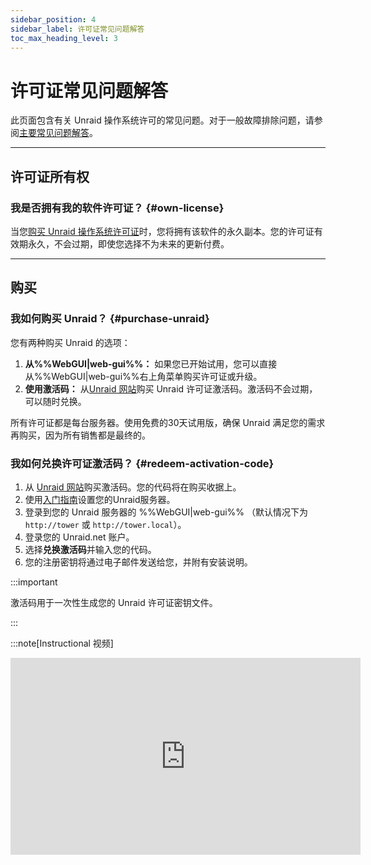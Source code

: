 ```yaml
---
sidebar_position: 4
sidebar_label: 许可证常见问题解答
toc_max_heading_level: 3
---
```


# 许可证常见问题解答

此页面包含有关 Unraid 操作系统许可的常见问题。对于一般故障排除问题，请参阅[主要常见问题解答](faq.mdx)。

---

## 许可证所有权

### 我是否拥有我的软件许可证？ {#own-license}

当您[购买 Unraid 操作系统许可证](https://unraid.net/pricing)时，您将拥有该软件的永久副本。您的许可证有效期永久，不会过期，即使您选择不为未来的更新付费。

---

## 购买

### 我如何购买 Unraid？ {#purchase-unraid}

您有两种购买 Unraid 的选项：

1. **从%%WebGUI|web-gui%%：** 如果您已开始试用，您可以直接从%%WebGUI|web-gui%%右上角菜单购买许可证或升级。
2. **使用激活码：** 从[Unraid 网站](https://unraid.net/pricing)购买 Unraid 许可证激活码。激活码不会过期，可以随时兑换。

所有许可证都是每台服务器。使用免费的30天试用版，确保 Unraid 满足您的需求再购买，因为所有销售都是最终的。

### 我如何兑换许可证激活码？ {#redeem-activation-code}

1. 从 [Unraid 网站](https://unraid.net/pricing)购买激活码。您的代码将在购买收据上。
2. 使用[入门指南](../getting-started/set-up-unraid/create-your-bootable-media.mdx)设置您的Unraid服务器。
3. 登录到您的 Unraid 服务器的 %%WebGUI|web-gui%% （默认情况下为 `http://tower` 或 `http://tower.local`）。
4. 登录您的 Unraid.net 账户。
5. 选择**兑换激活码**并输入您的代码。
6. 您的注册密钥将通过电子邮件发送给您，并附有安装说明。

:::important

激活码用于一次性生成您的 Unraid 许可证密钥文件。

:::

:::note[Instructional 视频]

<div style={{ display: "flex", justifyContent: "center", margin: "20px 0" }}>
  <iframe title="Loom walkthrough: Unraid licensing FAQ" width="560" height="315" src="https://www.loom.com/embed/3ceb40440240474aaa80a0b7e3e69cb2" frameBorder="0" webkitAllowFullScreen mozAllowFullScreen allowFullScreen allow="自动播放；全屏" />
</div>

:::

### 我是一个转售商/OEM，需要代表我的客户购买许可证。我该怎么办？ {#oem-purchase}

您可以通过%%WebGUI|web-gui%%或从[Unraid网站](https://unraid.net/pricing)获取激活码来购买许可证。

在结账时，选择“OEM”选项并输入您的购买详细信息，包括客户的姓名和电子邮件地址。许可证密钥将以客户名义颁发并直接发送给他们。结帐后，您还将找到发票下载链接。

对于批量OEM/转售定价（10个或更多许可证），请[联系Unraid](https://unraid.net/contact)获取特价。

---

## 许可证管理

### 我如何升级我的 Unraid 许可证？ {#upgrade-license}

您可以随时从%%WebGUI|web-gui%% (***工具→注册***)或[通过账户门户](https://account.unraid.net/keys) (点击\*\*•••更多**并选择**升级密钥\*\*)升级您的许可证。

<div style={{ display: "flex", justifyContent: "center", margin: "20px 0" }}>
  | 升级路径    | 一次性升级费用 | 新设备限制¹     |
  | ------- | ------- | ---------- |
  | 入门版→无限版 | $69 美元  | 无限²        |
  | 入门版→终身版 | $209 美元 | 无限²        |
  | 无限版→终身版 | $149 美元 | 无限²        |
  | 基础版→无限版 | $49 美元  | 无限²        |
  | 高级版→无限版 | $19 美元  | 无限²        |
  | 基础版→高级版 | $89 美元  | 最多支持12个设备¹ |
  | 基础版→专业版 | $139 美元 | 最多支持30个设备¹ |
  | 高级版→专业版 | $109 美元 | 最多支持30个设备¹ |
</div>

**年度延长费用**（仅限入门版和无限版）：$36 美元

<sup>1</sup> 附加存储设备是指在启动 %%array|array%% 前您可以连接的总驱动器数量（不包括 USB 闪存启动设备）。\
<sup>2</sup>“无限制”表示您不受许可证限制，但受硬件和操作系统约束。其他存储设备可用于 %%VMs|vm%%、未分配设备或其他 Unraid 功能。\*

### 如何手动将我的许可证密钥文件安装到USB闪存设备？{#manual-keyfile-install}

#### 手动（离线）方法

1. 确保您有USB驱动器的最新备份。使用[Unraid Connect](../../unraid-connect/overview-and-setup.mdx) (推荐)或本地备份选项在***主→闪存→闪存备份***。
2. 关闭您的 Unraid 服务器并移除 USB 闪存设备。
3. 将USB闪存设备插入另一台计算机。
4. 打开 USB 驱动器，将您的 `.key` 文件复制到 `/config` 文件夹中。
   *确保这是唯一的 `.key` 文件——删除其他文件。*
5. 安全弹出USB闪存设备，重新插入您的服务器并重新启动。

#### 网络（在线）方法

1. 如果您的服务器正在运行并且网络中显示闪存共享，请在**网络**下导航到闪存共享。
2. 拖放注册密钥文件到`config`目录。
3. 在 %%WebGUI|web-gui%% 中，先**停止** %%array|array%% ，再**启动** %%array|array%% 以应用新的密钥。

### 我如何确定我的注册类型？{#registration-type}

导航至 ***Tools → Registration*** 在 %%WebGUI|web-gui%%。在这里，您可以找到您的当前许可证类型和注册详情。

---

## 许可证类型和功能

### Unraid OS是订阅制的吗？{#subscription}

不，Unraid 操作系统是**永久许可证**：

- **Starter** 和 **Unleashed** 包含一年更新，之后您可以支付36美元的年度延长费用（可选）。
- **Lifetime** 包括产品生命周期内的更新。
- 如果您选择不支付延长费用，您将无限期保留现有版本；您将无法收到新的重大更新。

即使您停止支付更新费用，您仍然拥有您的许可证。

### 如果我不延长我的Starter或Unleashed许可证，会怎样？{#no-extension}

- 您保留许可证并可以无限期使用您当前版本的 Unraid OS。
- 您将不会收到新的功能更新或主要版本升级。
- 您仍然有资格在同一小版本中（例如，如果您的许可证在7.1.0到期，则7.1.x）获得补丁和安全更新。
- 一旦发布新的小版本（例如7.2.0），只有安全补丁会提供给之前的小版本。
- 当一个版本达到生命周期结束（EOL）时，不再提供任何更新。
- 您可以随时支付延长费用，以重新获得最新更新的访问权限。

### 关于预发布(Beta/RC版本)会发生什么？{#pre-release-policy}

- 预发布（测试版和候选发布版）是用于测试的版本，可能包含错误。
- 仅在非生产系统上安装预发布版本。
- 当稳定版发布时，对预发布版的支持将结束。
- 您的许可证必须在稳定版本的发行日期有资格用于OS更新，以接收稳定版本。
- 如果您的许可证在稳定版发布之前到期，您必须延长您的许可证以进行升级或回滚到受支持的稳定版本。
- 即使过期，您的许可证仍然有效；您只需一个活跃的许可证即可获取新更新。

### “无限”对连接存储设备意味着什么？{#unlimited-storage}

“无限制”指根据您许可证级别可连接到 Unraid 服务器的最大存储设备数量。

以下是当前的限制：

<div style={{ display: "flex", justifyContent: "center", margin: "20px 0" }}>
  | 许可级别 | %%Parity\|parity%%-Protected %%Array\|array%% | 命名池   | 每个池的设备 | 总存储设备 |
  | ---- | --------------------------------------------- | ----- | ------ | ----- |
  | 标准版  | 最多6个                                          | 1     | 最多6个   | 6     |
  | 无拘版  | 最多 30 个（28 数据 + 2 %%parity\|parity%%）         | 最多35个 | 最多60个  | 无限制\* |
  | 终身版  | 最多 30 个（28 数据 + 2 %%parity\|parity%%）         | 最多35个 | 最多60个  | 无限制\* |
</div>

\* *“无限制”表示您不受许可证限制，但受硬件和操作系统约束。其他存储设备可用于虚拟机、未分配设备或其他 Unraid 功能。*

---

## 故障排除

### 如果我的USB闪存设备出现故障，我需要重新购买许可证吗？{#usb-failure-license}

不，如果您的USB闪存设备出现故障，您不需要重新购买许可证。

要转移您的许可：

1. 准备一个新的高质量[USB闪存设备](../getting-started/set-up-unraid/create-your-bootable-media.mdx)。
2. 使用 USB Flash Creator 或手动方法在新设备上安装 Unraid OS。
3. 使用新闪存设备启动您的服务器。
4. 前往***工具→注册***选项在%%WebGUI|web-gui%%中。
5. 点击**替换密钥**并按照提示将许可证转移到新设备。

The first transfer can be done at any time, while subsequent transfers are allowed once every 12 months using the automated system. If you need to transfer your license again before the 12-month period, contact Unraid support with your old and new USB %%GUID|guid%%s for manual assistance.

:::tip

定期使用[Unraid Connect](../../unraid-connect/overview-and-setup.mdx)备份您的USB设备，以简化恢复过程，避免数据丢失。

:::

### 如果我注册我的闪存设备时出现错误：“####-####-####-#############”已注册到其他用户，我应该怎么办？{#guid-error}

This error indicates that your USB flash device does not have a unique hardware ID (%%GUID|guid%%), which prevents it from being registered with the Unraid OS. To resolve this issue, use a different USB flash drive. Brands known for having unique %%GUID|guid%%s include Lexar, Samsung, Kingston, and PNY.

---

## 试用许可证

### How do Unraid trials work? {#trial-license}

- 试用许可证有效期为 30 天，并提供完整的 Unraid 功能，无存储设备限制。
- 您需要一个优质的 USB 闪存驱动器和 Unraid USB Creator 工具。
- 请参阅[入门指南](../getting-started/set-up-unraid/create-your-bootable-media.mdx)以获取服务器设置说明。
- 试用许可证在启动时需要互联网连接进行初次验证。
- 如果您需要更多时间评估 Unraid，您可以将试用期延长 15 天。您可以执行此操作两次，最长可达 60 天（详情如下）。

### 如何延长我的试用期？ {#extend-trial}

Unraid trial registration keys last for 30 days and can be extended twice for 14 additional days each time. After two trial extensions, no additional extensions can be granted. To request an extension, you must stop the array, navigate to the **Tools > Registration** page, and click "Request Extension."

如果您未使用两次额外的延期选项且该选项未出现，或由其他原因导致无法使用，请发送闪存驱动器的GUID从**工具 > 注册**到[contact@unraid.net](mailto:contact@unraid.net)或通过我们的支持门户[支持.unraid.net](https://support.unraid.net/support/home)，我们将乐意提供帮助。

### 我可以将试用密钥转移到新的闪存设备吗？{#trial-key-transfer}

不，试用注册仅在原始 USB 闪存设备上有效。 如果您想购买许可证，您可以将配置文件转移到新的闪存设备，然后购买注册密钥；然而，试用版不能在新设备上继续。
